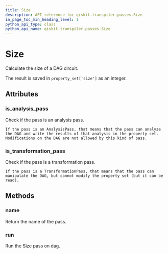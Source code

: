```yaml
---
title: Size
description: API reference for qiskit.transpiler.passes.Size
in_page_toc_min_heading_level: 1
python_api_type: class
python_api_name: qiskit.transpiler.passes.Size
---
```


# Size

<Class id="qiskit.transpiler.passes.Size" github="https://github.com/qiskit/qiskit/tree/stable/0.14/qiskit/transpiler/passes/analysis/size.py" signature="Size(*args, **kwargs)">
  Calculate the size of a DAG circuit.

  The result is saved in `property_set['size']` as an integer.

  ## Attributes

  ### is\_analysis\_pass

  <Attribute id="qiskit.transpiler.passes.Size.is_analysis_pass">
    Check if the pass is an analysis pass.

    If the pass is an AnalysisPass, that means that the pass can analyze the DAG and write the results of that analysis in the property set. Modifications on the DAG are not allowed by this kind of pass.
  </Attribute>

  ### is\_transformation\_pass

  <Attribute id="qiskit.transpiler.passes.Size.is_transformation_pass">
    Check if the pass is a transformation pass.

    If the pass is a TransformationPass, that means that the pass can manipulate the DAG, but cannot modify the property set (but it can be read).
  </Attribute>

  ## Methods

  ### name

  <Function id="qiskit.transpiler.passes.Size.name" signature="Size.name()">
    Return the name of the pass.
  </Function>

  ### run

  <Function id="qiskit.transpiler.passes.Size.run" signature="Size.run(dag)">
    Run the Size pass on dag.
  </Function>
</Class>

